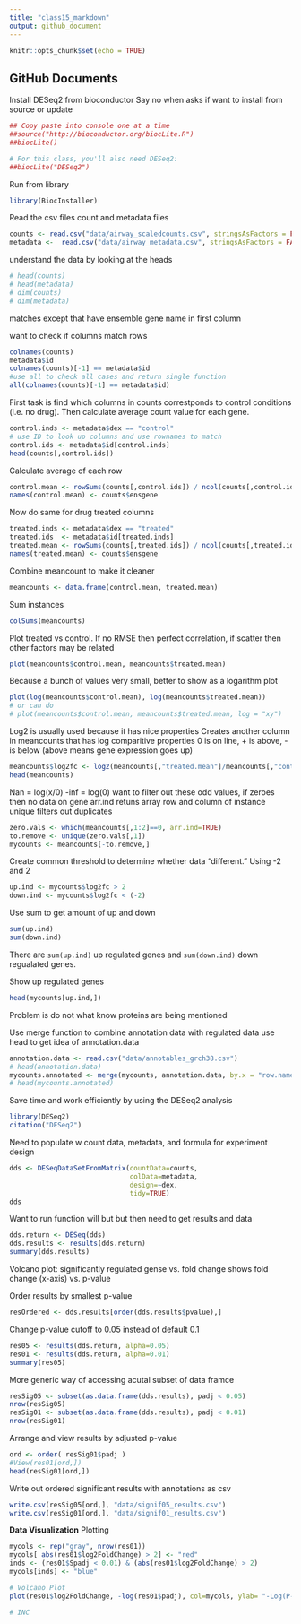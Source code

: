 ```yaml
---
title: "class15_markdown"
output: github_document
---
```


```r
knitr::opts_chunk$set(echo = TRUE)
```

## GitHub Documents

Install DESeq2 from bioconductor
Say no when asks if want to install from source or update
```r
## Copy paste into console one at a time
##source("http://bioconductor.org/biocLite.R")
##biocLite()

# For this class, you'll also need DESeq2:
##biocLite("DESeq2")
```
Run from library
```r
library(BiocInstaller)
```

Read the csv files count and metadata files
```r
counts <- read.csv("data/airway_scaledcounts.csv", stringsAsFactors = FALSE)
metadata <-  read.csv("data/airway_metadata.csv", stringsAsFactors = FALSE)
```

understand the data by looking at the heads
```r
# head(counts)
# head(metadata)
# dim(counts)
# dim(metadata)
```
matches except that have ensemble gene name in first column

want to check if columns match rows
```r
colnames(counts)
metadata$id
colnames(counts)[-1] == metadata$id
#use all to check all cases and return single function
all(colnames(counts)[-1] == metadata$id)
```

First task is find which columns in counts correstponds to control conditions (i.e. no drug).
Then calculate average count value for each gene.
```r
control.inds <- metadata$dex == "control"
# use ID to look up columns and use rownames to match
control.ids <- metadata$id[control.inds]
head(counts[,control.ids])
```

Calculate average of each row
```r
control.mean <- rowSums(counts[,control.ids]) / ncol(counts[,control.ids])
names(control.mean) <- counts$ensgene
```

Now do same for drug treated columns
```r
treated.inds <- metadata$dex == "treated"
treated.ids  <- metadata$id[treated.inds]
treated.mean <- rowSums(counts[,treated.ids]) / ncol(counts[,treated.ids])
names(treated.mean) <- counts$ensgene

```

Combine meancount to make it cleaner
```r
meancounts <- data.frame(control.mean, treated.mean)
```

Sum instances
```r
colSums(meancounts)
```

Plot treated vs control. If no RMSE then perfect correlation, if scatter then other factors may be related
```r
plot(meancounts$control.mean, meancounts$treated.mean)
```

Because a bunch of values very small, better to show as a logarithm plot
```r
plot(log(meancounts$control.mean), log(meancounts$treated.mean))
# or can do
# plot(meancounts$control.mean, meancounts$treated.mean, log = "xy")
```

Log2 is usually used because it has nice properties
Creates another column in meancounts that has log comparitive properties
0 is on line, + is above, - is below (above means gene expression goes up)
```r
meancounts$log2fc <- log2(meancounts[,"treated.mean"]/meancounts[,"control.mean"])
head(meancounts)
```

Nan = log(x/0)
-inf = log(0)
want to filter out these odd values, if zeroes then no data on gene
arr.ind retuns array row and column of instance
unique filters out duplicates 
```r
zero.vals <- which(meancounts[,1:2]==0, arr.ind=TRUE)
to.remove <- unique(zero.vals[,1])
mycounts <- meancounts[-to.remove,]
```

Create common threshold to determine whether data "different." Using -2 and 2
```r
up.ind <- mycounts$log2fc > 2
down.ind <- mycounts$log2fc < (-2)
```

Use sum to get amount of up and down
```r
sum(up.ind)
sum(down.ind)
```

There are `sum(up.ind)` up regulated genes and `sum(down.ind)` down regualated genes.

Show up regulated genes
```r
head(mycounts[up.ind,])
```
Problem is do not what know proteins are being mentioned

Use merge function to combine annotation data with regulated data
use head to get idea of annotation.data
```r
annotation.data <- read.csv("data/annotables_grch38.csv")
# head(annotation.data)
mycounts.annotated <- merge(mycounts, annotation.data, by.x = "row.names", by.y = "ensgene")
# head(mycounts.annotated)
```

Save time and work efficiently by using the DESeq2 analysis
```r
library(DESeq2)
citation("DESeq2")
```

Need to populate w count data, metadata, and formula for experiment design
```r
dds <- DESeqDataSetFromMatrix(countData=counts, 
                              colData=metadata, 
                              design=~dex, 
                              tidy=TRUE)
dds
```

Want to run function
will but but then need to get results and data
```r
dds.return <- DESeq(dds)
dds.results <- results(dds.return)
summary(dds.results)
```

Volcano plot: significantly regulated gense vs. fold change
shows fold change (x-axis) vs. p-value

Order results by smallest p-value
```r
resOrdered <- dds.results[order(dds.results$pvalue),]
```

Change p-value cutoff to 0.05 instead of default 0.1
```r
res05 <- results(dds.return, alpha=0.05)
res01 <- results(dds.return, alpha=0.01)
summary(res05)
```

More generic way of accessing acutal subset of data framce
```r
resSig05 <- subset(as.data.frame(dds.results), padj < 0.05)
nrow(resSig05)
resSig01 <- subset(as.data.frame(dds.results), padj < 0.01)
nrow(resSig01)
```

Arrange and view results by adjusted p-value
```r
ord <- order( resSig01$padj )
#View(res01[ord,])
head(resSig01[ord,])
```

Write out ordered significant results with annotations as csv
```r
write.csv(resSig05[ord,], "data/signif05_results.csv")
write.csv(resSig01[ord,], "data/signif01_results.csv")
```

**Data Visualization**
Plotting
```r
mycols <- rep("gray", nrow(res01))
mycols[ abs(res01$log2FoldChange) > 2] <- "red"
inds <- (res01$Spadj < 0.01) & (abs(res01$log2FoldChange) > 2)
mycols[inds] <- "blue"

# Volcano Plot
plot(res01$log2FoldChange, -log(res01$padj), col=mycols, ylab= "-Log(P-value)", xlab= "Log2(FoldChange")

# INC


```


